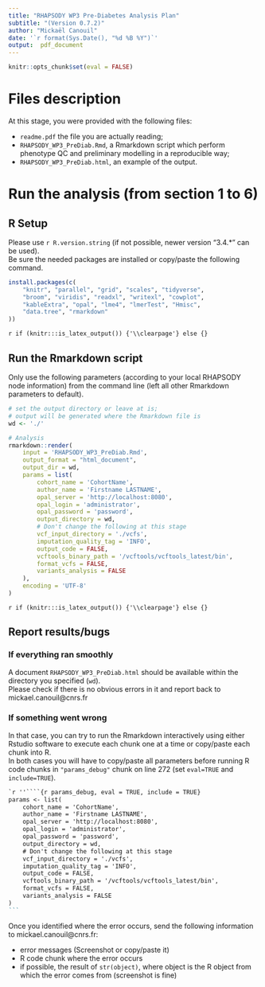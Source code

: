 ```yaml
---
title: "RHAPSODY WP3 Pre-Diabetes Analysis Plan"
subtitle: "(Version 0.7.2)"
author: "Mickaël Canouil"
date: '`r format(Sys.Date(), "%d %B %Y")`'
output:  pdf_document
---
```


```r
knitr::opts_chunk$set(eval = FALSE)
```

# Files description
At this stage, you were provided with the following files:

  * `readme.pdf` the file you are actually reading;
  * `RHAPSODY_WP3_PreDiab.Rmd`, a Rmarkdown script which perform phenotype QC and preliminary modelling in a reproducible way;
  * `RHAPSODY_WP3_PreDiab.html`, an example of the output.

# Run the analysis (from section 1 to 6)
## R Setup
Please use `r R.version.string` (if not possible, newer version "3.4.*" can be used).  
Be sure the needed packages are installed or copy/paste the following command.
```r
install.packages(c(
    "knitr", "parallel", "grid", "scales", "tidyverse", 
    "broom", "viridis", "readxl", "writexl", "cowplot", 
    "kableExtra", "opal", "lme4", "lmerTest", "Hmisc", 
    "data.tree", "rmarkdown"
))
```

`r if (knitr:::is_latex_output()) {'\\clearpage'} else {}`

## Run the Rmarkdown script
Only use the following parameters (according to your local RHAPSODY node information) from the command line (left all other Rmarkdown parameters to default).
```r
# set the output directory or leave at is; 
# output will be generated where the Rmarkdown file is
wd <- './' 

# Analysis
rmarkdown::render(
    input = 'RHAPSODY_WP3_PreDiab.Rmd', 
    output_format = "html_document", 
    output_dir = wd,
    params = list(
        cohort_name = 'CohortName',
        author_name = 'Firstname LASTNAME',
        opal_server = 'http://localhost:8080',
        opal_login = 'administrator',
        opal_password = 'password',
        output_directory = wd,
        # Don't change the following at this stage
        vcf_input_directory = './vcfs',
        imputation_quality_tag = 'INFO', 
        output_code = FALSE, 
        vcftools_binary_path = '/vcftools/vcftools_latest/bin', 
        format_vcfs = FALSE,
        variants_analysis = FALSE
    ),
    encoding = 'UTF-8'
)
```

`r if (knitr:::is_latex_output()) {'\\clearpage'} else {}`

## Report results/bugs

### If everything ran smoothly
A document `RHAPSODY_WP3_PreDiab.html` should be available within the directory you specified (`wd`).  
Please check if there is no obvious errors in it and report back to mickael.canouil@cnrs.fr

### If something went wrong
In that case, you can try to run the Rmarkdown interactively using either Rstudio software to execute each chunk one at a time or copy/paste each chunk into R.  
In both cases you will have to copy/paste all parameters before running R code chunks in `"params_debug"` chunk on line 272 (set `eval=TRUE` and `include=TRUE`).

````markdown
`r ''````{r params_debug, eval = TRUE, include = TRUE}
params <- list(
    cohort_name = 'CohortName',
    author_name = 'Firstname LASTNAME',
    opal_server = 'http://localhost:8080',
    opal_login = 'administrator',
    opal_password = 'password',
    output_directory = wd,
    # Don't change the following at this stage
    vcf_input_directory = './vcfs',
    imputation_quality_tag = 'INFO',
    output_code = FALSE,
    vcftools_binary_path = '/vcftools/vcftools_latest/bin', 
    format_vcfs = FALSE,
    variants_analysis = FALSE
)
```
````

Once you identified where the error occurs, send the following information to mickael.canouil@cnrs.fr:

  * error messages (Screenshot or copy/paste it)
  * R code chunk where the error occurs
  * if possible, the result of `str(object)`, where object is the R object from which the error comes from (screenshot is fine)


